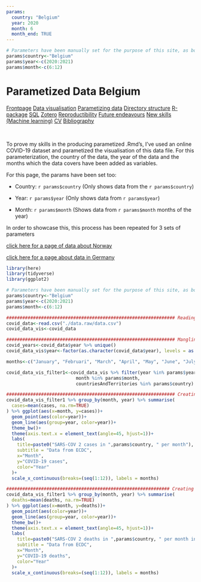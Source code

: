 ```yaml
---
params:
  country: "Belgium"
  year: 2020
  month: 6
  month_end: TRUE
---
```


```r
# Parameters have been manually set for the purpose of this site, as bookdown does not support stating parameters in YAML
params$country<-"Belgium"
params$year<-c(2020:2021)
params$month<-c(6:12)
```

# Parametized Data Belgium

<body id="start">
<div class="topnav">
  <a href='index.html#Frontpage'>Frontpage</a>
  <a href='data-visualisation.html#data-visualisation'>Data visualisation</a>
  <a href='parametized-data-germany.html#parametized-data'>Parametizing data</a>
  <a href='directory-structure.html#directory-structure'>Directory structure</a>
  <a href='creating-a-r-package.html#creating-a-r-package'>R-package</a>
  <a href='sql.html#SQL'>SQL</a>
  <a href='bibliography-using-zotero.html#Bibliography using Zotero'>Zotero</a>
  <a href='open-reproductibility-analysis.html#open-reproductibility-analysis'>Reproductibility</a>
  <a href='future-endeavours.html#future-endeavours'>Future endeavours</a>
  <a href='new-skills.html#new-skills'> New skills (Machine learning)</a>
  <a href='cv.html#cv'>CV</a>
  <a href='bibliography.html#bibliography'>Bibliography</a>
</div>


&nbsp;

To prove my skills in the producing parametized .Rmd's, I've used an online COVID-19 dataset and parametized the visualisation of this data file. For this parameterization, the country of the data, the year of the data and the months which the data covers have been added as variables.

For this page, the params have been set too:

- Country: `r params$country` (Only shows data from the `r params$country`)

- Year: `r params$year` (Only shows data from `r params$year`)

- Month: `r params$month` (Shows data from `r params$month` months of the year)

In order to showcase this, this process has been repeated for 3 sets of parameters

<div>
  <a href='parametized-data-norway.html#parametized-data-norway'>click here for a page of data about Norway<a/>
  
  <a href='parametized-data-germany.html#parametized-data-germany'>click here for a page about data in Germany<a/>
</div>

<body id="start">

```r
library(here)
library(tidyverse)
library(ggplot2)
```

```r
# Parameters have been manually set for the purpose of this site, as bookdown does not support stating parameters in YAML
params$country<-"Belgium"
params$year<-c(2020:2021)
params$month<-c(6:12)
```

```r
############################################################### Reading data
covid_data<-read.csv("./data.raw/data.csv")
covid_data_vis<-covid_data

############################################################### Mangling data
covid_years<-covid_data$year %>% unique()
covid_data_vis$year<-factor(as.character(covid_data$year), levels = as.character(covid_years)) #Making year a factor so it colours nicely instead of using a gradiant

months<-c("January", "Februari", "March", "April", "May", "June", "July", "August", "September", "October", "November", "December") #Storing months to plaster on x-axis

covid_data_vis_filter1<-covid_data_vis %>% filter(year %in% params$year,
                          month %in% params$month,
                          countriesAndTerritories %in% params$country)

############################################################### Creating visualisation: Cases per month
covid_data_vis_filter1 %>% group_by(month, year) %>% summarise(
  cases=mean(cases, na.rm=TRUE)
) %>% ggplot(aes(x=month, y=cases))+
  geom_point(aes(color=year))+
  geom_line(aes(group=year, color=year))+
  theme_bw()+
  theme(axis.text.x = element_text(angle=45, hjust=1))+
  labs(
    title=paste0("SARS-COV 2 cases in ",params$country, " per month"),
    subtitle = "Data from ECDC",
    x="Month",
    y="COVID-19 cases",
    color="Year"
  )+
  scale_x_continuous(breaks=(seq(1:12)), labels = months)

############################################################# Creating visualisation: Deaths per month
covid_data_vis_filter1 %>% group_by(month, year) %>% summarise(
  deaths=mean(deaths, na.rm=TRUE)
) %>% ggplot(aes(x=month, y=deaths))+
  geom_point(aes(color=year))+
  geom_line(aes(group=year, color=year))+
  theme_bw()+
  theme(axis.text.x = element_text(angle=45, hjust=1))+
  labs(
    title=paste0("SARS-COV 2 deaths in ",params$country, " per month in ", params$year),
    subtitle = "Data from ECDC",
    x="Month",
    y="COVID-19 deaths",
    color="Year"
  )+
  scale_x_continuous(breaks=(seq(1:12)), labels = months)
```
